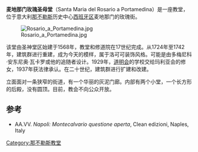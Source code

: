 '''麦地那门玫瑰圣母堂'''（Santa Maria del Rosario a Portamedina）是一座教堂，位于意大利[[那不勒斯|那不勒斯]]历史中心[[西班牙区|西班牙区]]麦地那门的玫瑰街。

[[File:Rosario_a_Portamedina.jpg|thumb]]

该堂由圣神堂区始建于1568年，教堂和修道院在17世纪完成。从1724年至1742年，建筑群进行重建，成为今天的模样，属于洛可可装饰风格。可能是由多梅尼科·安东尼奥·瓦卡罗或他的追随者设计。1929年，[[道明会|道明会]]的学校交给玛利亚会的修女，1937年获法律承认。在二十世纪，建筑群进行扩建和改建。

立面面对一条狭窄的街道，有一个华丽的灰泥门廊。内部有两个小堂，一个长方形的后殿，没有圆顶。目前，教会不向公众开放。

{{coord|40.846221|14.245857|display=title}}

==参考==
*AA.VV. ''Napoli: Montecalvario questione aperta'', Clean edizioni,  Naples, Italy
{{那不勒斯地标}}
[[Category:那不勒斯教堂|Category:那不勒斯教堂]]